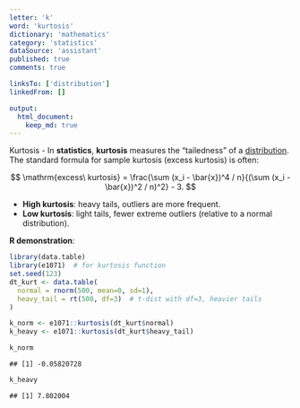 ```yaml
---
letter: 'k'
word: 'kurtosis'
dictionary: 'mathematics'
category: 'statistics'
dataSource: 'assistant'
published: true
comments: true

linksTo: ['distribution']
linkedFrom: []

output:
  html_document:
    keep_md: true
---
```




<a id="kurtosis">Kurtosis</a> - In **statistics**, **kurtosis** measures the “tailedness” of a [distribution](#distribution). The standard formula for sample kurtosis (excess kurtosis) is often:

$$
\mathrm{excess\ kurtosis} = \frac{\sum (x_i - \bar{x})^4 / n}{(\sum (x_i - \bar{x})^2 / n)^2} - 3.
$$

- **High kurtosis**: heavy tails, outliers are more frequent.
- **Low kurtosis**: light tails, fewer extreme outliers (relative to a normal distribution).

**R demonstration**:


``` r
library(data.table)
library(e1071)  # for kurtosis function
set.seed(123)
dt_kurt <- data.table(
  normal = rnorm(500, mean=0, sd=1),
  heavy_tail = rt(500, df=3)  # t-dist with df=3, heavier tails
)

k_norm <- e1071::kurtosis(dt_kurt$normal)
k_heavy <- e1071::kurtosis(dt_kurt$heavy_tail)

k_norm
```

```
## [1] -0.05820728
```

``` r
k_heavy
```

```
## [1] 7.802004
```
